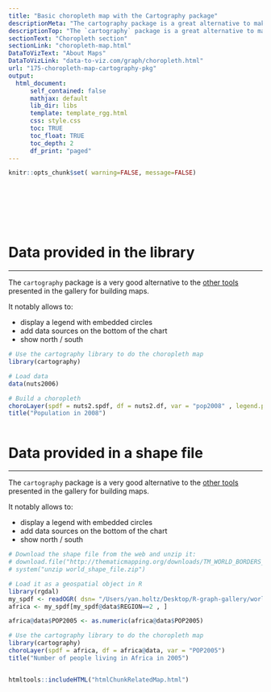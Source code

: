 ```yaml
---
title: "Basic choropleth map with the Cartography package"
descriptionMeta: "The cartography package is a great alternative to make maps with R. This post explains how to build a basic choropleth map using it, with explanation and reproducible code."
descriptionTop: "The `cartography` package is a great alternative to make maps with R. This post explains how to build a basic [choropleth](choropleth-map.html) map using it, with explanation and reproducible code."
sectionText: "Choropleth section"
sectionLink: "choropleth-map.html"
DataToVizText: "About Maps"
DataToVizLink: "data-to-viz.com/graph/choropleth.html"
url: "175-choropleth-map-cartography-pkg"
output:
  html_document:
      self_contained: false    
      mathjax: default
      lib_dir: libs
      template: template_rgg.html
      css: style.css
      toc: TRUE
      toc_float: TRUE
      toc_depth: 2
      df_print: "paged"
---
```



```r
knitr::opts_chunk$set( warning=FALSE, message=FALSE)
```

<div class="container" style="padding-top: 80px">



# Data provided in the library
***

<div class = "row">

<div class = "col-md-6  col-sm-12 align-self-center">

The `cartography` package is a very good alternative to the [other tools](bubble-map.html) presented in the gallery for building maps.

It notably allows to:

- display a legend with embedded circles
- add data sources on the bottom of the chart
- show north / south


</div>


<div class = "col-md-6  col-sm-12">

```r
# Use the cartography library to do the choropleth map
library(cartography)

# Load data
data(nuts2006)

# Build a choropleth
choroLayer(spdf = nuts2.spdf, df = nuts2.df, var = "pop2008" , legend.pos = "right")
title("Population in 2008")
```
</div>
</div>



```r
```













# Data provided in a shape file
***

<div class = "row">

<div class = "col-md-6  col-sm-12 align-self-center">

The `cartography` package is a very good alternative to the [other tools](bubble-map.html) presented in the gallery for building maps.

It notably allows to:

- display a legend with embedded circles
- add data sources on the bottom of the chart
- show north / south


</div>


<div class = "col-md-6  col-sm-12">

```r
# Download the shape file from the web and unzip it:
# download.file("http://thematicmapping.org/downloads/TM_WORLD_BORDERS_SIMPL-0.3.zip" , destfile="world_shape_file.zip")
# system("unzip world_shape_file.zip")

# Load it as a geospatial object in R
library(rgdal)
my_spdf <- readOGR( dsn= "/Users/yan.holtz/Desktop/R-graph-gallery/world_shape_file/" , layer="TM_WORLD_BORDERS_SIMPL-0.3", verbose=FALSE) 
africa <- my_spdf[my_spdf@data$REGION==2 , ]

africa@data$POP2005 <- as.numeric(africa@data$POP2005)

# Use the cartography library to do the choropleth map
library(cartography)
choroLayer(spdf = africa, df = africa@data, var = "POP2005")
title("Number of people living in Africa in 2005")
```
</div>
</div>



```r
```



<!-- Close container -->
</div>




```r
htmltools::includeHTML("htmlChunkRelatedMap.html")
```
